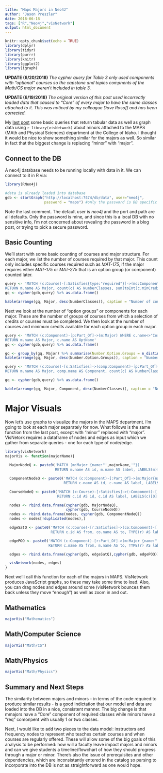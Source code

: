 ```yaml
---
title: "Maps Majors in Neo4J"
author: "Jason Preszler"
date: 2018-06-18
tags: ["R","Neo4j","visNetwork"]
output: html_document
---
```


```r
knitr::opts_chunk$set(echo = TRUE)
library(dplyr)
library(tidyr)
library(purrr)
library(knitr)
library(ggplot2)
library(igraph)
```

**UPDATE (6/20/2018)** *The cypher query for Table 3 only used components with "optional" courses so the capstone and topics compnents of the Math/CS major weren't included in table 3.*

**UPDATE (6/19/2018)** *The original version of this post used incorrectly loaded data that caused to "Core" of every major to have the same classes attached to it. This was noticed by my colleague Dave Rosoff and has been corrected.*


My [last post](http://jpreszler.rbind.io/post/2018-06-16-neo4j-demo/) some basic queries that return tabular data as well as graph data using `r library(visNetwork)` about minors attached to the MAPS (MAth and Physical Sciences) department at the College of Idaho. I thought it would be nice to show something similar for the majors as well. So similar in fact that the biggest change is replacing "minor" with "major".

## Connect to the DB
A neo4j database needs to be running locally with data in it. We can connect to it in R via:
```r
library(RNeo4j)

#data is already loaded into database
gdb <- startGraph("http://localhost:7474/db/data", user="neo4j", 
                  password = "maps") #only the password is DB specific here
```

Note the last comment. The default user is *neo4j* and the port and path are all defaults. Only the password is mine, and since this is a local DB with no sensitive info, I'm not concerned about revealing the password in a blog post, or trying to pick a secure password.

## Basic Counting
We'll start with some basic counting of courses and major structure. For each major, we list the number of courses required by that major. This count only includes specific courses required such as *MAT-175*, if the major requires either *MAT-175* or *MAT-275* that is an option group (or component) counted later.

```r
query <- 'MATCH (c:Course)-[:Satisfies{type:"required"}]->(mc:Component{name:"Core"})-[:Part_Of]->(m:Major) 
RETURN m.name AS Major, count(c) AS NumberClasses, sum(toInt(c.minCredits)) AS CreditMin'
gq <- cypher(gdb,query) %>% as.data.frame()

kable(arrange(gq, Major, desc(NumberClasses)), caption = "Number of courses required for each major")

```

Next we look at the number of "option groups" or components for each major. These are the number of groups of courses from which a selection of credits or courses must be completed. We then look at the number of courses and minimum credits available for each option group in each major.

```r
query <- 'MATCH (c:Component)-[p:Part_Of]->(m:Major) WHERE c.name<>"Core"
RETURN m.name AS Major, c.name AS OptName'
gq <- cypher(gdb,query) %>% as.data.frame()

gq <- group_by(gq, Major) %>% summarise(Number.Option.Groups = n_distinct(OptName))
kable(arrange(gq, Major, desc(Number.Option.Groups)), caption = "Number of Option Groups required for each major")
```

```r
query <- 'MATCH (c:Course)-[s:Satisfies]->(comp:Component)-[p:Part_Of]->(m:Major) WHERE comp.name<>"Core" 
RETURN m.name AS Major, comp.name AS Component, count(c) AS NumberClasses, sum(toInt(c.minCredits)) AS CreditMin'

gq <- cypher(gdb,query) %>% as.data.frame()

kable(arrange(gq, Major, Component, desc(NumberClasses)), caption = "Number of courses for each option group of each major")
```

# Major Visuals
Now let's use graphs to visualize the majors in the MAPS department. I'm going to look at each major separately for now. What follows is the same function from the last post, except with "minor" replaced with "major". VisNetork requires a dataframe of nodes and edges as input which we gather from separate queries - one for each type of node/edge.

```r
library(visNetwork)
majorVis <- function(majorName){
  
  MajorNodeQ <- paste0('MATCH (m:Major {name:"',majorName,'"}) 
                       RETURN m.name AS id, m.name AS label, LABELS(m)[0] AS group')

  ComponentNodeQ <- paste0('MATCH (c:Component)-[:Part_Of]->(m:Major{name:"', majorName,'"}) 
                           RETURN c.name AS id, c.name AS label, LABELS(c)[0] AS group')

  CourseNodeQ <- paste0('MATCH (c:Course)-[:Satisfies]->(:Component)-[:Part_Of]->(m:Major{name:"',majorName,'"}) 
                        RETURN c.id AS id, c.id AS label, LABELS(c)[0] AS group')

  nodes <- rbind.data.frame(cypher(gdb, MajorNodeQ), 
                            cypher(gdb, CourseNodeQ))
  nodes <- rbind.data.frame(nodes, cypher(gdb, ComponentNodeQ))
  nodes <- nodes[!duplicated(nodes),]

  edgeSatQ <- paste0('MATCH (c:Course)-[r:Satisfies]->(co:Component)-[:Part_Of]->(m:Major {name:"',majorName,'"}) 
                     RETURN c.id AS from, co.name AS to, TYPE(r) AS label')

  edgePOQ <- paste0('MATCH (c:Component)-[r:Part_Of]->(m:Major {name:"',majorName,'"}) 
                    RETURN c.name AS from, m.name AS to, TYPE(r) AS label')

  edges <- rbind.data.frame(cypher(gdb, edgeSatQ),cypher(gdb, edgePOQ))

  visNetwork(nodes, edges)
}
```

Next we'll call this function for each of the majors in MAPS. VisNetwork produces JavaScript graphs, so these may take some time to load. Also, you can drag nodes and edges around some (visNetwork bounces them back unless they move "enough") as well as zoom in and out.

## Mathematics
```r
majorVis("Mathematics")
```

## Math/Computer Science
```r
majorVis("Math/CS")
```

## Math/Physics
```r
majorVis("Math/Physics")
```


## Summary and Next Steps
The similarity between majors and minors - in terms of the code required to produce similar results - is a good indictation that our model and data are loaded into the DB in a nice, consistent manner. The big change is that mmajors have a "Core" component of required classes while minors have a "req" comonpent with usually 1 or two classes.

Next, I would like to add two pieces to the data model: instructors and frequency nodes to represent who teaches certain courses and when courses are regularly offered. These will allow some of the big goals of this analysis to be performed: how will a faculty leave impact majors and minors and can we give students a timeline/flowchart of how they should progress through a major or minor. There's also the issue of prerequisites and other dependencies, which are inconsistantly entered in the catalog so parsing to incorporate into the DB is not as straightforward as one would hope.